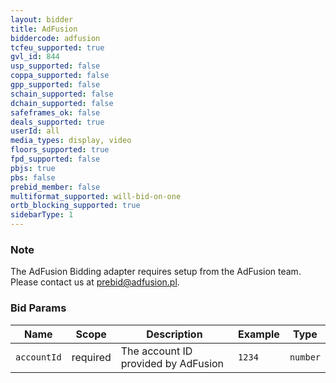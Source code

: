 ```yaml
---
layout: bidder
title: AdFusion
biddercode: adfusion 
tcfeu_supported: true
gvl_id: 844
usp_supported: false
coppa_supported: false
gpp_supported: false
schain_supported: false
dchain_supported: false
safeframes_ok: false
deals_supported: true
userId: all
media_types: display, video
floors_supported: true
fpd_supported: false
pbjs: true
pbs: false
prebid_member: false
multiformat_supported: will-bid-on-one
ortb_blocking_supported: true
sidebarType: 1
---
```


### Note

The AdFusion Bidding adapter requires setup from the AdFusion team. Please contact us at [prebid@adfusion.pl](mailto:prebid@adfusion.pl).

### Bid Params


| Name | Scope | Description | Example | Type |
|---------------|----------|-----------------------|-----------|-----------|
| `accountId` | required | The account ID provided by AdFusion | `1234` | `number` |
